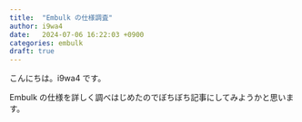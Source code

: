 ```yaml
---
title:  "Embulk の仕様調査"
author: i9wa4
date:   2024-07-06 16:22:03 +0900
categories: embulk
draft: true
---
```


こんにちは。i9wa4 です。

Embulk の仕様を詳しく調べはじめたのでぼちぼち記事にしてみようかと思います。

